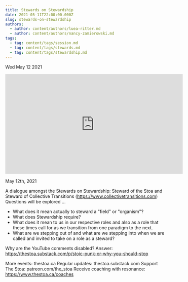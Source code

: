 ```yaml
---
title: Stewards on Stewardship
date: 2021-05-11T22:00:00.000Z
slug: stewards-on-stewardship
authors:
  - author: content/authors/luea-ritter.md
  - author: content/authors/nancy-zamierowski.md
tags:
  - tag: content/tags/session.md
  - tag: content/tags/stewards.md
  - tag: content/tags/stewardship.md
---
```






Wed May 12 2021

<iframe width="560" height="315" src="https://www.youtube.com/embed/ACWS4edTDzM" title="Stewards on Stewardship w/ Luea Ritter and Nancy Zamierowski" frameborder="0" allow="accelerometer; autoplay; clipboard-write; encrypted-media; gyroscope; picture-in-picture" allowfullscreen ></iframe>

May 12th, 2021

A dialogue amongst the Stewards on Stewardship: Steward of the Stoa and Steward of Collective Transitions (https://www.collectivetransitions.com)
Questions will be explored ... 

- What does it mean actually to steward a "field" or "organism"?
- What does Stewardship require?
- What does it mean to us in our respective roles and also as a role that these times call for as we transition from one paradigm to the next.
- What are we stepping out of and what are we stepping into when we are called and invited to take on a role as a steward?

Why are the YouTube comments disabled? Answer: https://thestoa.substack.com/p/stoic-punk-or-why-you-should-stop

More events: thestoa.ca
Regular updates: thestoa.substack.com
Support The Stoa: patreon.com/the_stoa
Receive coaching with resonance: https://www.thestoa.ca/coaches


